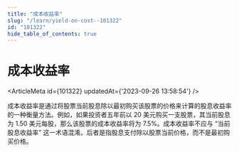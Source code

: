 ```yaml
---
title: "成本收益率"
slug: "/learn/yield-on-cost--101322"
id: "101322"
hide_table_of_contents: true
---
```



# 成本收益率

<ArticleMeta id={101322} updatedAt={'2023-09-26 13:58:54'} />
<div className='border-solid border-b border-t-0 my-4 border-[var(--ifm-color-gray-300)]' />

成本收益率是通过将股票当前股息除以最初购买该股票的价格来计算的股息收益率的一种衡量方法。例如，如果投资者五年前以 20 美元购买一支股票，其当前股息为 1.50 美元每股，那么该股票的成本收益率将为 7.5%。成本收益率不应与 “当前股息收益率” 这一术语混淆。后者是指股息支付除以股票当前价格，而不是最初购买价格。

